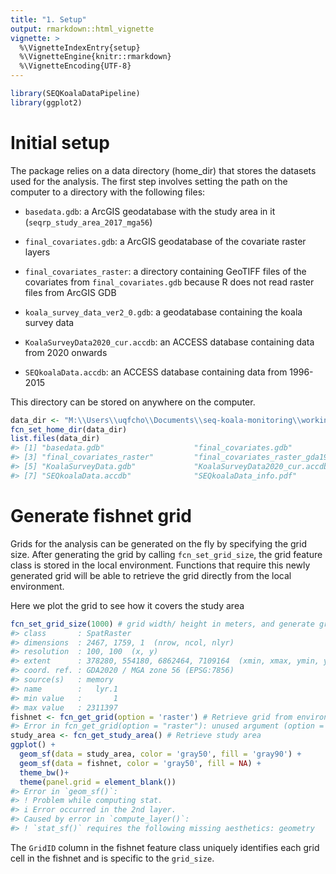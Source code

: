 ```yaml
---
title: "1. Setup"
output: rmarkdown::html_vignette
vignette: >
  %\VignetteIndexEntry{setup}
  %\VignetteEngine{knitr::rmarkdown}
  %\VignetteEncoding{UTF-8}
---
```





```r
library(SEQKoalaDataPipeline)
library(ggplot2)
```


# Initial setup

The package relies on a data directory (home_dir) that stores the
datasets used for the analysis. The first step involves setting the path
on the computer to a directory with the following files:

-   `basedata.gdb`: a ArcGIS geodatabase with the study area in it
    (`seqrp_study_area_2017_mga56`)

-   `final_covariates.gdb`: a ArcGIS geodatabase of the covariate raster
    layers

-   `final_covariates_raster`: a directory containing GeoTIFF files of
    the covariates from `final_covariates.gdb` because R does not read
    raster files from ArcGIS GDB

-   `koala_survey_data_ver2_0.gdb`: a geodatabase containing the koala
    survey data

-   `KoalaSurveyData2020_cur.accdb`: an ACCESS database containing data
    from 2020 onwards

-   `SEQkoalaData.accdb`: an ACCESS database containing data from
    1996-2015

This directory can be stored on anywhere on the computer.


```r
data_dir <- "M:\\Users\\uqfcho\\Documents\\seq-koala-monitoring\\working_data"
fcn_set_home_dir(data_dir)
list.files(data_dir)
#> [1] "basedata.gdb"                    "final_covariates.gdb"           
#> [3] "final_covariates_raster"         "final_covariates_raster_gda1994"
#> [5] "KoalaSurveyData.gdb"             "KoalaSurveyData2020_cur.accdb"  
#> [7] "SEQkoalaData.accdb"              "SEQkoalaData_info.pdf"
```

# Generate fishnet grid

Grids for the analysis can be generated on the fly by specifying the
grid size. After generating the grid by calling `fcn_set_grid_size`, the
grid feature class is stored in the local environment. Functions that
require this newly generated grid will be able to retrieve the grid
directly from the local environment.

Here we plot the grid to see how it covers the study area


```r
fcn_set_grid_size(1000) # grid width/ height in meters, and generate grid in local environment
#> class       : SpatRaster 
#> dimensions  : 2467, 1759, 1  (nrow, ncol, nlyr)
#> resolution  : 100, 100  (x, y)
#> extent      : 378280, 554180, 6862464, 7109164  (xmin, xmax, ymin, ymax)
#> coord. ref. : GDA2020 / MGA zone 56 (EPSG:7856) 
#> source(s)   : memory
#> name        :   lyr.1 
#> min value   :       1 
#> max value   : 2311397
fishnet <- fcn_get_grid(option = 'raster') # Retrieve grid from environment for plotting
#> Error in fcn_get_grid(option = "raster"): unused argument (option = "raster")
study_area <- fcn_get_study_area() # Retrieve study area
ggplot() +
  geom_sf(data = study_area, color = 'gray50', fill = 'gray90') +
  geom_sf(data = fishnet, color = 'gray50', fill = NA) +
  theme_bw()+
  theme(panel.grid = element_blank())
#> Error in `geom_sf()`:
#> ! Problem while computing stat.
#> i Error occurred in the 2nd layer.
#> Caused by error in `compute_layer()`:
#> ! `stat_sf()` requires the following missing aesthetics: geometry
```

The `GridID` column in the fishnet feature class uniquely identifies
each grid cell in the fishnet and is specific to the `grid_size`.
